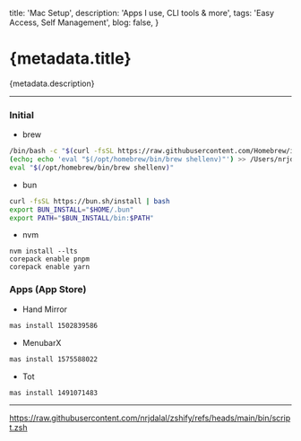   title: 'Mac Setup',
  description: 'Apps I use, CLI tools & more',
  tags: 'Easy Access, Self Management',
  blog: false,
}

# {metadata.title}

{metadata.description}

---

### Initial

- brew

```sh
/bin/bash -c "$(curl -fsSL https://raw.githubusercontent.com/Homebrew/install/HEAD/install.sh)"
(echo; echo 'eval "$(/opt/homebrew/bin/brew shellenv)"') >> /Users/nrjdalal/.zprofile
eval "$(/opt/homebrew/bin/brew shellenv)"
```
- bun

```sh
curl -fsSL https://bun.sh/install | bash
export BUN_INSTALL="$HOME/.bun" 
export PATH="$BUN_INSTALL/bin:$PATH"
```

- nvm

```
nvm install --lts
corepack enable pnpm
corepack enable yarn
```

### Apps (App Store)

- Hand Mirror

```sh
mas install 1502839586
```

- MenubarX

```sh
mas install 1575588022
```

- Tot

```sh
mas install 1491071483
```

---

https://raw.githubusercontent.com/nrjdalal/zshify/refs/heads/main/bin/script.zsh
